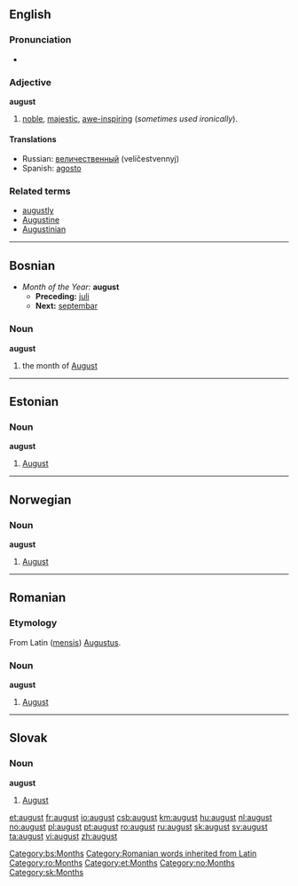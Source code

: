 {{see|August}}
==English==

===Pronunciation===
*{{audio|en-us-august.ogg|Audio (US)}}

===Adjective===
'''august'''

# [[noble]], [[majestic]], [[awe-inspiring]] (''sometimes used ironically'').

====Translations====
*Russian: [[величественный]] (velíčestvennyj)
*Spanish: [[agosto]]

===Related terms===
*[[augustly]]
*[[Augustine]]
*[[Augustinian]]

----

==Bosnian==
*''Month of the Year:'' '''august'''
**'''Preceding:''' [[juli]]
**'''Next:''' [[septembar]]
===Noun===
'''august''' {{m}}
#the month of [[August]]
[[Category:bs:Months]]

----

==Estonian==

===Noun===
'''august'''

# [[August]]

----

==Norwegian==
===Noun===
'''august'''

# [[August]]

----

==Romanian==
===Etymology===
From Latin ([[mensis]]) [[Augustus#Latin|Augustus]].

===Noun===
'''august''' {{m}}

# [[August]]

[[Category:Romanian words inherited from Latin]]
[[Category:ro:Months]]

----

==Slovak==
===Noun===
'''august''' {{m}}

# [[August]]


[[Category:et:Months]]
[[Category:no:Months]]
[[Category:sk:Months]]

[[et:august]]
[[fr:august]]
[[io:august]]
[[csb:august]]
[[km:august]]
[[hu:august]]
[[nl:august]]
[[no:august]]
[[pl:august]]
[[pt:august]]
[[ro:august]]
[[ru:august]]
[[sk:august]]
[[sv:august]]
[[ta:august]]
[[vi:august]]
[[zh:august]]